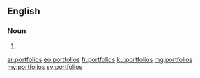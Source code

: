 ==English==

===Noun===
{{head|en|noun plural form}}

# {{plural of|portfolio|lang=en}}

[[ar:portfolios]]
[[eo:portfolios]]
[[fr:portfolios]]
[[ku:portfolios]]
[[mg:portfolios]]
[[my:portfolios]]
[[sv:portfolios]]
